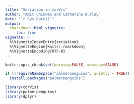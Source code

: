 ```yaml
---
title: "Seriation in corVis"
author: "Amit Chinwan and Catherine Hurley"
date: "`r Sys.Date()`"
output: 
  rmarkdown::html_vignette:
     toc: true
vignette: >
  %\VignetteIndexEntry{seriation}
  %\VignetteEngine{knitr::rmarkdown}
  %\VignetteEncoding{UTF-8}
---
```



```r
knitr::opts_chunk$set(warning=FALSE, message=FALSE)
```




```r
if (!requireNamespace("palmerpenguins", quietly = TRUE))
  install.packages("palmerpenguins")

library(corVis)
library(palmerpenguins)
library(dplyr)
```


